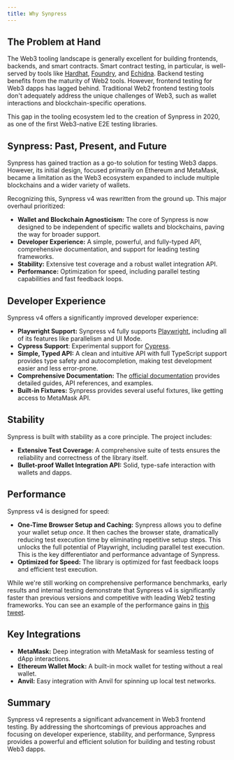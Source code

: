 ```yaml
---
title: Why Synpress
---
```


## The Problem at Hand

The Web3 tooling landscape is generally excellent for building frontends, backends, and smart contracts.  Smart contract testing, in particular, is well-served by tools like [Hardhat](https://hardhat.org/), [Foundry](https://github.com/foundry-rs/foundry), and [Echidna](https://github.com/crytic/echidna). Backend testing benefits from the maturity of Web2 tools.  However, frontend testing for Web3 dapps has lagged behind. Traditional Web2 frontend testing tools don't adequately address the unique challenges of Web3, such as wallet interactions and blockchain-specific operations.

This gap in the tooling ecosystem led to the creation of Synpress in 2020, as one of the first Web3-native E2E testing libraries.

## Synpress: Past, Present, and Future

Synpress has gained traction as a go-to solution for testing Web3 dapps.  However, its initial design, focused primarily on Ethereum and MetaMask, became a limitation as the Web3 ecosystem expanded to include multiple blockchains and a wider variety of wallets.

Recognizing this, Synpress v4 was rewritten from the ground up.  This major overhaul prioritized:

*   **Wallet and Blockchain Agnosticism:**  The core of Synpress is now designed to be independent of specific wallets and blockchains, paving the way for broader support.
*   **Developer Experience:**  A simple, powerful, and fully-typed API, comprehensive documentation, and support for leading testing frameworks.
*   **Stability:**  Extensive test coverage and a robust wallet integration API.
*   **Performance:**  Optimization for speed, including parallel testing capabilities and fast feedback loops.

## Developer Experience

Synpress v4 offers a significantly improved developer experience:

*   **Playwright Support:**  Synpress v4 fully supports [Playwright](https://playwright.dev/), including all of its features like parallelism and UI Mode.
*   **Cypress Support**: Experimental support for [Cypress](https://www.cypress.io/).
*   **Simple, Typed API:**  A clean and intuitive API with full TypeScript support provides type safety and autocompletion, making test development easier and less error-prone.
*   **Comprehensive Documentation:**  The [official documentation](https://docs.synpress.io/) provides detailed guides, API references, and examples.
*   **Built-in Fixtures:** Synpress provides several useful fixtures, like getting access to MetaMask API.

## Stability

Synpress is built with stability as a core principle.  The project includes:

*   **Extensive Test Coverage:**  A comprehensive suite of tests ensures the reliability and correctness of the library itself.
*   **Bullet-proof Wallet Integration API:** Solid, type-safe interaction with wallets and dapps.

## Performance

Synpress v4 is designed for speed:

*   **One-Time Browser Setup and Caching:**  Synpress allows you to define your wallet setup *once*.  It then caches the browser state, dramatically reducing test execution time by eliminating repetitive setup steps. This unlocks the full potential of Playwright, including parallel test execution.  This is the key differentiator and performance advantage of Synpress.
*   **Optimized for Speed:** The library is optimized for fast feedback loops and efficient test execution.

While we're still working on comprehensive performance benchmarks, early results and internal testing demonstrate that Synpress v4 is significantly faster than previous versions and competitive with leading Web2 testing frameworks. You can see an example of the performance gains in [this tweet](https://x.com/0xDuckception/status/1741498318860042438).

## Key Integrations

*   **MetaMask:**  Deep integration with MetaMask for seamless testing of dApp interactions.
*   **Ethereum Wallet Mock:** A built-in mock wallet for testing without a real wallet.
*   **Anvil:**  Easy integration with Anvil for spinning up local test networks.

## Summary

Synpress v4 represents a significant advancement in Web3 frontend testing.  By addressing the shortcomings of previous approaches and focusing on developer experience, stability, and performance, Synpress provides a powerful and efficient solution for building and testing robust Web3 dapps.
